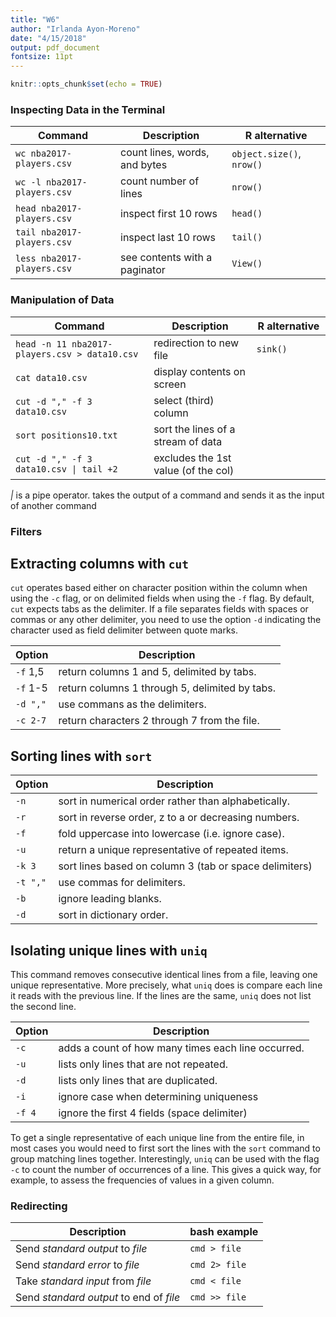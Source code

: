 ```yaml
---
title: "W6"
author: "Irlanda Ayon-Moreno"
date: "4/15/2018"
output: pdf_document
fontsize: 11pt
---
```


```r
knitr::opts_chunk$set(echo = TRUE)
```

### Inspecting Data in the Terminal

| Command                     | Description                   | R alternative             |
|-----------------------------|-------------------------------|---------------------------|
| `wc nba2017-players.csv`    | count lines, words, and bytes | `object.size()`, `nrow()` |
| `wc -l nba2017-players.csv` | count number of lines         | `nrow()`                  |
| `head nba2017-players.csv`  | inspect first 10 rows         | `head()`                  |
| `tail nba2017-players.csv`  | inspect last 10 rows          | `tail()`                  |
| `less nba2017-players.csv`  | see contents with a paginator | `View()`                  |


### Manipulation of Data

| Command                                          | Description                         | R alternative             |
|--------------------------------------------------|-------------------------------------|---------------------------|
| `head -n 11 nba2017-players.csv > data10.csv`    | redirection to new file             | `sink()`                  |
| `cat data10.csv`                                 | display contents on screen          |                           |
| `cut -d "," -f 3 data10.csv`                     | select (third) column               |                           |
| `sort positions10.txt`                           | sort the lines of a stream of data  |                           |
| `cut -d "," -f 3 data10.csv | tail +2`           | excludes the 1st value (of the col) |                           |

*|* is a pipe operator. takes the output of a command and sends it as the input of another command

### Filters

Extracting columns with `cut`
-----------------------------

`cut` operates based either on character position within the column when using the `-c` flag, or on delimited fields when using the `-f` flag. By default, `cut` expects tabs as the delimiter. If a file separates fields with spaces or commas or any other delimiter, you need to use the option `-d` indicating the character used as field delimiter between quote marks.

| Option   | Description                                    |
|----------|------------------------------------------------|
| `-f` 1,5 | return columns 1 and 5, delimited by tabs.     |
| `-f` 1-5 | return columns 1 through 5, delimited by tabs. |
| `-d ","` | use commans as the delimiters.                 |
| `-c 2-7` | return characters 2 through 7 from the file.   |

Sorting lines with `sort`
-------------------------

| Option   | Description                                            |
|----------|--------------------------------------------------------|
| `-n`     | sort in numerical order rather than alphabetically.    |
| `-r`     | sort in reverse order, z to a or decreasing numbers.   |
| `-f`     | fold uppercase into lowercase (i.e. ignore case).      |
| `-u`     | return a unique representative of repeated items.      |
| `-k 3`   | sort lines based on column 3 (tab or space delimiters) |
| `-t ","` | use commas for delimiters.                             |
| `-b`     | ignore leading blanks.                                 |
| `-d`     | sort in dictionary order.                              |

Isolating unique lines with `uniq`
----------------------------------

This command removes consecutive identical lines from a file, leaving one unique representative. More precisely, what `uniq` does is compare each line it reads with the previous line. If the lines are the same, `uniq` does not list the second line.

| Option | Description                                        |
|--------|----------------------------------------------------|
| `-c`   | adds a count of how many times each line occurred. |
| `-u`   | lists only lines that are not repeated.            |
| `-d`   | lists only lines that are duplicated.              |
| `-i`   | ignore case when determining uniqueness            |
| `-f 4` | ignore the first 4 fields (space delimiter)        |

To get a single representative of each unique line from the entire file, in most cases you would need to first sort the lines with the `sort` command to group matching lines together. Interestingly, `uniq` can be used with the flag `-c` to count the number of occurrences of a line. This gives a quick way, for example, to assess the frequencies of values in a given column.

### Redirecting

| Description                             | bash example  |
|-----------------------------------------|---------------|
| Send *standard output* to *file*        | `cmd > file`  |
| Send *standard error* to *file*         | `cmd 2> file` |
| Take *standard input* from *file*       | `cmd < file`  |
| Send *standard output* to end of *file* | `cmd >> file` |